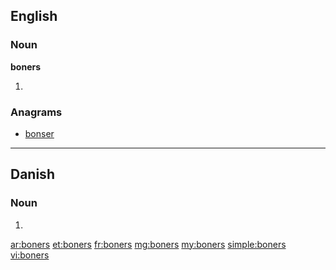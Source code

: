 ==English==

===Noun===
'''boners'''

# {{plural of|boner}}

===Anagrams===
* [[bonser#English|bonser]]

----

==Danish==

===Noun===
{{infl|da|noun form|g=c}}

# {{form of|genitive plural indefinite|bon|lang=da}}

[[ar:boners]]
[[et:boners]]
[[fr:boners]]
[[mg:boners]]
[[my:boners]]
[[simple:boners]]
[[vi:boners]]